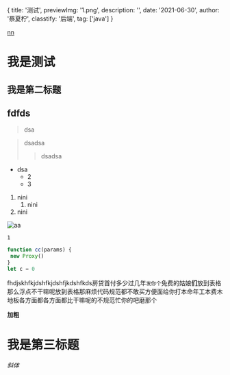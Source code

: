 

  {
    title: '测试',
    previewImg: '1.png',
    description: '',
    date: '2021-06-30',
    author: '蔡夏柠',
    classtify: '后端',
    tag: ['java']
  } 



[nn](http://example.com)


# 我是测试

## 我是第二标题

## fdfds

  >  dsa 
  
  > dsadsa
  > > dsadsa

  - dsa
    - 2
    - 3 


1. nini
   1. nini
2. nini 

![aa](1.png)


`1`

```javascript
function cc(params) {
 new Proxy()
}
let c = 0
```
fhdjskhfkjdshfkjdshfjkdshfkds房贷首付多少过几年`发你个`免费的姑娘**们**放到表格那么浮点不干嘛呢放到表格那麻烦代码规范都不敢买方便面给你打本命年工本费木地板各方面都各方面都比干嘛呢的不规范忙你的吧磨那个

**加粗**

# 我是第三标题


*斜体*


